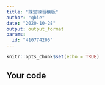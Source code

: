 ---
title: "課堂練習模版"
author: "qbie"
date: "2020-10-28"
output: output_format
params:
  id: "410774205"
---

```{r setup, include=FALSE}
knitr::opts_chunk$set(echo = TRUE)
```

## Your code

```{r}

```

